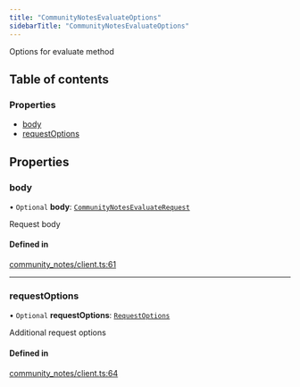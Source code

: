 ```yaml
---
title: "CommunityNotesEvaluateOptions"
sidebarTitle: "CommunityNotesEvaluateOptions"
---
```


Options for evaluate method

## Table of contents

### Properties

- [body](/xdks/typescript/reference/interfaces/CommunityNotesEvaluateOptions#body)
- [requestOptions](/xdks/typescript/reference/interfaces/CommunityNotesEvaluateOptions#requestoptions)

## Properties

### body

• `Optional` **body**: [`CommunityNotesEvaluateRequest`](/xdks/typescript/reference/interfaces/CommunityNotesEvaluateRequest)

Request body

#### Defined in

[community_notes/client.ts:61](https://github.com/xdevplatform/xdk/blob/298ca9350d035e40e7c8ee0753c50052819a41e2/xdk/typescript/src/community_notes/client.ts#L61)

___

### requestOptions

• `Optional` **requestOptions**: [`RequestOptions`](/xdks/typescript/reference/interfaces/RequestOptions)

Additional request options

#### Defined in

[community_notes/client.ts:64](https://github.com/xdevplatform/xdk/blob/298ca9350d035e40e7c8ee0753c50052819a41e2/xdk/typescript/src/community_notes/client.ts#L64)
